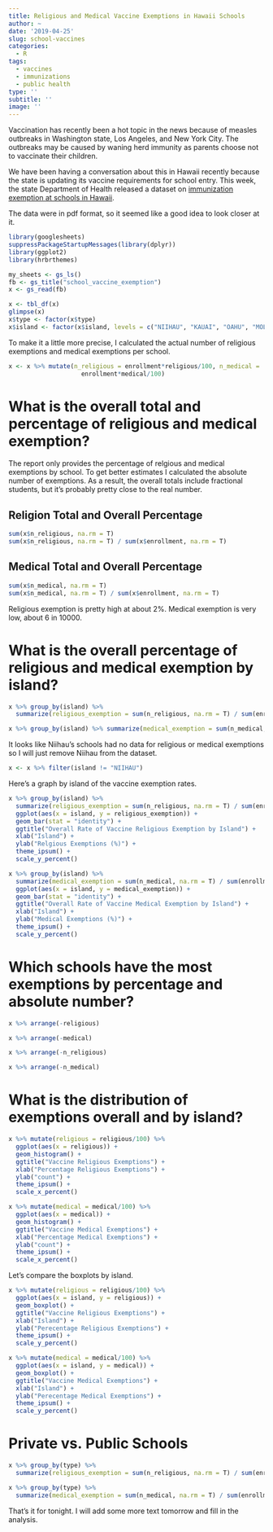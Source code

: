 ```yaml
---
title: Religious and Medical Vaccine Exemptions in Hawaii Schools
author: ~
date: '2019-04-25'
slug: school-vaccines
categories: 
  - R
tags: 
  - vaccines
  - immunizations
  - public health
type: ''
subtitle: ''
image: ''
---
```


Vaccination has recently been a hot topic in the news because of measles outbreaks in Washington state, Los Angeles, and New York City. The outbreaks may be caused by waning herd immunity as parents choose not to vaccinate their children. 

We have been having a conversation about this in Hawaii recently because the state is updating its vaccine requirements for school entry. This week, the state Department of Health released a dataset on [immunization exemption at schools in Hawaii](http://www.hawaiinewsnow.com/2019/04/24/what-percentage-kids-arent-vaccinated-your-childs-school-heres-list/).

The data were in pdf format, so it seemed like a good idea to look closer at it.

```r
library(googlesheets)
suppressPackageStartupMessages(library(dplyr))
library(ggplot2)
library(hrbrthemes)
```

```r
my_sheets <- gs_ls()
fb <- gs_title("school_vaccine_exemption")
x <- gs_read(fb)
```

```r
x <- tbl_df(x)
glimpse(x)
x$type <- factor(x$type)
x$island <- factor(x$island, levels = c("NIIHAU", "KAUAI", "OAHU", "MOLOKAI", "LANAI", "MAUI", "HAWAII"))
```

To make it a little more precise, I calculated the actual number of religious exemptions and medical exemptions per school. 
```r
x <- x %>% mutate(n_religious = enrollment*religious/100, n_medical =
                    enrollment*medical/100)
```

# What is the overall total and percentage of religious and medical exemption?

The report only provides the percentage of relgious and medical exemptions by school. To get better estimates I calculated the absolute number of exemptions. As a result, the overall totals include fractional students, but it's probably pretty close to the real number.

## Religion Total and Overall Percentage
```r
sum(x$n_religious, na.rm = T)
sum(x$n_religious, na.rm = T) / sum(x$enrollment, na.rm = T)
```

## Medical Total and Overall Percentage
```r
sum(x$n_medical, na.rm = T)
sum(x$n_medical, na.rm = T) / sum(x$enrollment, na.rm = T)
```

Religious exemption is pretty high at about 2%. Medical exemption is very low, about 6 in 10000.

# What is the overall percentage of religious and medical exemption by island?

```r
x %>% group_by(island) %>% 
  summarize(religious_exemption = sum(n_religious, na.rm = T) / sum(enrollment, na.rm = T)) 
```

```r
x %>% group_by(island) %>% summarize(medical_exemption = sum(n_medical, na.rm = T) / sum(enrollment, na.rm = T))
```

It looks like Niihau's schools had no data for religious or medical exemptions so I will just remove Niihau from the dataset.

```r
x <- x %>% filter(island != "NIIHAU")
```

Here's a graph by island of the vaccine exemption rates.
```r
x %>% group_by(island) %>% 
  summarize(religious_exemption = sum(n_religious, na.rm = T) / sum(enrollment, na.rm = T)) %>%
  ggplot(aes(x = island, y = religious_exemption)) +
  geom_bar(stat = "identity") +
  ggtitle("Overall Rate of Vaccine Religious Exemption by Island") +
  xlab("Island") +
  ylab("Relgious Exemptions (%)") +
  theme_ipsum() +
  scale_y_percent()
```

```r
x %>% group_by(island) %>% 
  summarize(medical_exemption = sum(n_medical, na.rm = T) / sum(enrollment, na.rm = T)) %>%
  ggplot(aes(x = island, y = medical_exemption)) +
  geom_bar(stat = "identity") +
  ggtitle("Overall Rate of Vaccine Medical Exemption by Island") +
  xlab("Island") +
  ylab("Medical Exemptions (%)") +
  theme_ipsum() +
  scale_y_percent()
```

# Which schools have the most exemptions by percentage and absolute number?

```r
x %>% arrange(-religious)
```

```r
x %>% arrange(-medical)
```

```r
x %>% arrange(-n_religious)
```

```r
x %>% arrange(-n_medical)
```


# What is the distribution of exemptions overall and by island?

```r
x %>% mutate(religious = religious/100) %>%
  ggplot(aes(x = religious)) +
  geom_histogram() +
  ggtitle("Vaccine Religious Exemptions") +
  xlab("Percentage Religious Exemptions") +
  ylab("count") +
  theme_ipsum() +
  scale_x_percent()
```


```r
x %>% mutate(medical = medical/100) %>%
  ggplot(aes(x = medical)) +
  geom_histogram() +
  ggtitle("Vaccine Medical Exemptions") +
  xlab("Percentage Medical Exemptions") +
  ylab("count") +
  theme_ipsum() +
  scale_x_percent()
```

Let's compare the boxplots by island.

```r
x %>% mutate(religious = religious/100) %>%
  ggplot(aes(x = island, y = religious)) +
  geom_boxplot() +
  ggtitle("Vaccine Religious Exemptions") +
  xlab("Island") +
  ylab("Perecentage Religious Exemptions") +
  theme_ipsum() +
  scale_y_percent()
```

```r
x %>% mutate(medical = medical/100) %>%
  ggplot(aes(x = island, y = medical)) +
  geom_boxplot() +
  ggtitle("Vaccine Medical Exemptions") +
  xlab("Island") +
  ylab("Perecentage Medical Exemptions") +
  theme_ipsum() +
  scale_y_percent()
```

# Private vs. Public Schools
```r
x %>% group_by(type) %>% 
  summarize(religious_exemption = sum(n_religious, na.rm = T) / sum(enrollment, na.rm = T))
```

```r
x %>% group_by(type) %>% 
  summarize(medical_exemption = sum(n_medical, na.rm = T) / sum(enrollment, na.rm = T))
```

That's it for tonight. I will add some more text tomorrow and fill in the analysis.

